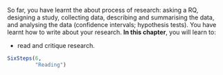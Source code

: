 ::: {.objectivesBox .objectives data-latex="{iconmonstr-target-4-240.png}"}
So far, you have learnt the about process of research: asking a RQ, designing a study, collecting data, describing and summarising the data, and analysing the data (confidence intervals; hypothesis tests).
You have learnt how to write about your research.
**In this chapter**, you will learn to:

* read and critique research.
:::


```r
SixSteps(6, 
         "Reading")
```


